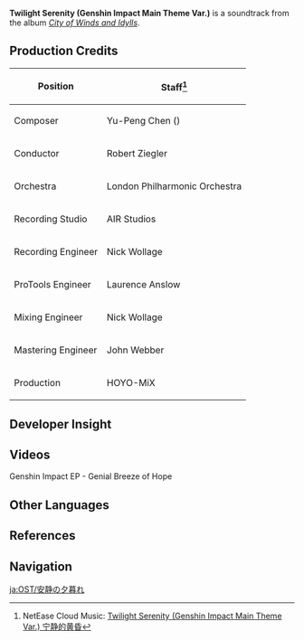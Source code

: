 {{Soundtrack Infobox
|title          = Twilight Serenity
|image          = City of Winds and Idylls.png
|album          = City of Winds and Idylls
|disc           = 1
|number         = 01
|featured       =
|featured2      =
|featured3      =
|featured_disc  =
|featured_disc2 =
|featured_disc3 =
|youtube_id     = AALrH26HAmw
|youtube_time   = 1
|spotify_id     = 7vjUKeUegfDgmDGWn7muyc
|played_in      = Login Screen
|during         = [[Login Menu]] (Dawn & Dusk)
|domain         =
|previous       = 
|next           = Legend of the Wind
}}
'''Twilight Serenity (Genshin Impact Main Theme Var.)''' is a soundtrack from the album ''[[City of Winds and Idylls]]''.

==Production Credits==
{| class="wikitable" style="text-align:left; height:0.5em"
! Position
! Staff<ref>NetEase Cloud Music: [https://music.163.com/#/song?id=1481392130 Twilight Serenity (Genshin Impact Main Theme Var.) 宁静的黄昏]</ref>
|-
! Composer
| Yu-Peng Chen ({{zh|陈致逸}})
|-
! Conductor
| Robert Ziegler
|-
! Orchestra
| London Philharmonic Orchestra
|-
! Recording Studio
| AIR Studios
|-
! Recording Engineer
| Nick Wollage
|-
! ProTools Engineer
| Laurence Anslow
|-
! Mixing Engineer
| Nick Wollage
|-
! Mastering Engineer
| John Webber
|-
! Production
| HOYO-MiX
|}

==Developer Insight==
{{See also|City of Winds and Idylls/Background}}
{{Transclude|Soundtrack/Background|Time Changes on the Login Screen}}

==Videos==
<gallery>
Genshin Impact EP - Genial Breeze of Hope
</gallery>

==Other Languages==
{{Other Languages
|en      = Twilight Serenity
|zhs     = 宁静的黄昏
|zhs_rm  = Níngjìng de Huánghūn
|zht     = 寧靜的黃昏
|zht_rm  = Níngjìng de Huánghūn
|zh_tl   = 
|ja      = 安静の夕暮れ
|ja_rm   = Ansei no Yuugure
|ja_tl   = 
|tr      = 
|it      = 
}}

==References==
{{Reflist}}

==Navigation==
{{Soundtrack Navbox|City of Winds and Idylls}}

[[ja:OST/安静の夕暮れ]]